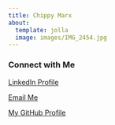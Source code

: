 ```yaml
---
title: Chippy Marx 
about: 
  template: jolla
  image: images/IMG_2454.jpg
---
```

### Connect with Me

[LinkedIn Profile](https://www.linkedin.com/in/charlottelmarx/)  

[Email Me](mailto:mchippy@colostate.edu)

[My GitHub Profile](https://github.com/mchippy01)


